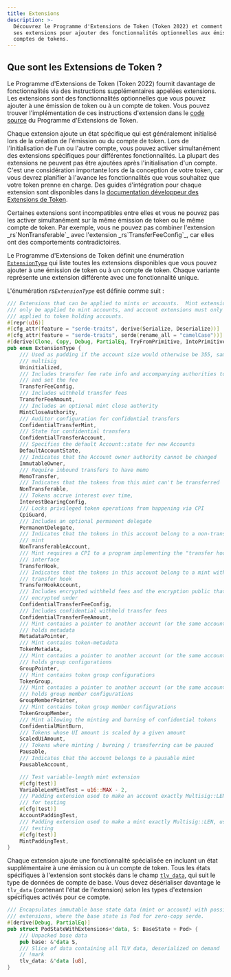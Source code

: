```yaml
---
title: Extensions
description: >-
  Découvrez le Programme d'Extensions de Token (Token 2022) et comment utiliser
  ses extensions pour ajouter des fonctionnalités optionnelles aux émissions et
  comptes de tokens.
---
```


## Que sont les Extensions de Token ?

Le Programme d'Extensions de Token (Token 2022) fournit davantage de
fonctionnalités via des instructions supplémentaires appelées extensions. Les
extensions sont des fonctionnalités optionnelles que vous pouvez ajouter à une
émission de token ou à un compte de token. Vous pouvez trouver l'implémentation
de ces instructions d'extension dans le
[code source](https://github.com/solana-program/token-2022/tree/main/program/src/extension)
du Programme d'Extensions de Token.

Chaque extension ajoute un état spécifique qui est généralement initialisé lors
de la création de l'émission ou du compte de token. Lors de l'initialisation de
l'un ou l'autre compte, vous pouvez activer simultanément des extensions
spécifiques pour différentes fonctionnalités. La plupart des extensions ne
peuvent pas être ajoutées après l'initialisation d'un compte. C'est une
considération importante lors de la conception de votre token, car vous devrez
planifier à l'avance les fonctionnalités que vous souhaitez que votre token
prenne en charge. Des guides d'intégration pour chaque extension sont
disponibles dans la
[documentation développeur des Extensions de Token](/developers/guides/token-extensions/getting-started).

<Callout type="info">
  Certaines extensions sont incompatibles entre elles et vous ne pouvez pas les
  activer simultanément sur la même émission de token ou le même compte de
  token. Par exemple, vous ne pouvez pas combiner l'extension
  _rs`NonTransferable`_ avec l'extension _rs`TransferFeeConfig`_, car elles ont
  des comportements contradictoires.
</Callout>

Le Programme d'Extensions de Token définit une énumération
[`ExtensionType`](https://github.com/solana-program/token-2022/blob/efd0c957fefbd79882d77df5fb2dac88c001249c/program/src/extension/mod.rs#L1059)
qui liste toutes les extensions disponibles que vous pouvez ajouter à une
émission de token ou à un compte de token. Chaque variante représente une
extension différente avec une fonctionnalité unique.

L'énumération _rs`ExtensionType`_ est définie comme suit :

```rust title="Token Extensions"
/// Extensions that can be applied to mints or accounts.  Mint extensions must
/// only be applied to mint accounts, and account extensions must only be
/// applied to token holding accounts.
#[repr(u16)]
#[cfg_attr(feature = "serde-traits", derive(Serialize, Deserialize))]
#[cfg_attr(feature = "serde-traits", serde(rename_all = "camelCase"))]
#[derive(Clone, Copy, Debug, PartialEq, TryFromPrimitive, IntoPrimitive)]
pub enum ExtensionType {
    /// Used as padding if the account size would otherwise be 355, same as a
    /// multisig
    Uninitialized,
    /// Includes transfer fee rate info and accompanying authorities to withdraw
    /// and set the fee
    TransferFeeConfig,
    /// Includes withheld transfer fees
    TransferFeeAmount,
    /// Includes an optional mint close authority
    MintCloseAuthority,
    /// Auditor configuration for confidential transfers
    ConfidentialTransferMint,
    /// State for confidential transfers
    ConfidentialTransferAccount,
    /// Specifies the default Account::state for new Accounts
    DefaultAccountState,
    /// Indicates that the Account owner authority cannot be changed
    ImmutableOwner,
    /// Require inbound transfers to have memo
    MemoTransfer,
    /// Indicates that the tokens from this mint can't be transferred
    NonTransferable,
    /// Tokens accrue interest over time,
    InterestBearingConfig,
    /// Locks privileged token operations from happening via CPI
    CpiGuard,
    /// Includes an optional permanent delegate
    PermanentDelegate,
    /// Indicates that the tokens in this account belong to a non-transferable
    /// mint
    NonTransferableAccount,
    /// Mint requires a CPI to a program implementing the "transfer hook"
    /// interface
    TransferHook,
    /// Indicates that the tokens in this account belong to a mint with a
    /// transfer hook
    TransferHookAccount,
    /// Includes encrypted withheld fees and the encryption public that they are
    /// encrypted under
    ConfidentialTransferFeeConfig,
    /// Includes confidential withheld transfer fees
    ConfidentialTransferFeeAmount,
    /// Mint contains a pointer to another account (or the same account) that
    /// holds metadata
    MetadataPointer,
    /// Mint contains token-metadata
    TokenMetadata,
    /// Mint contains a pointer to another account (or the same account) that
    /// holds group configurations
    GroupPointer,
    /// Mint contains token group configurations
    TokenGroup,
    /// Mint contains a pointer to another account (or the same account) that
    /// holds group member configurations
    GroupMemberPointer,
    /// Mint contains token group member configurations
    TokenGroupMember,
    /// Mint allowing the minting and burning of confidential tokens
    ConfidentialMintBurn,
    /// Tokens whose UI amount is scaled by a given amount
    ScaledUiAmount,
    /// Tokens where minting / burning / transferring can be paused
    Pausable,
    /// Indicates that the account belongs to a pausable mint
    PausableAccount,

    /// Test variable-length mint extension
    #[cfg(test)]
    VariableLenMintTest = u16::MAX - 2,
    /// Padding extension used to make an account exactly Multisig::LEN, used
    /// for testing
    #[cfg(test)]
    AccountPaddingTest,
    /// Padding extension used to make a mint exactly Multisig::LEN, used for
    /// testing
    #[cfg(test)]
    MintPaddingTest,
}
```

Chaque extension ajoute une fonctionnalité spécialisée en incluant un état
supplémentaire à une émission ou à un compte de token. Tous les états
spécifiques à l'extension sont stockés dans le champ
[`tlv_data`](https://github.com/solana-program/token-2022/blob/efd0c957fefbd79882d77df5fb2dac88c001249c/program/src/extension/mod.rs#L546),
qui suit le type de données de compte de base. Vous devez désérialiser davantage
le `tlv_data` (contenant l'état de l'extension) selon les types d'extension
spécifiques activés pour ce compte.

```rust title="Token Extensions"
/// Encapsulates immutable base state data (mint or account) with possible
/// extensions, where the base state is Pod for zero-copy serde.
#[derive(Debug, PartialEq)]
pub struct PodStateWithExtensions<'data, S: BaseState + Pod> {
    /// Unpacked base data
    pub base: &'data S,
    /// Slice of data containing all TLV data, deserialized on demand
    // !mark
    tlv_data: &'data [u8],
}
```
